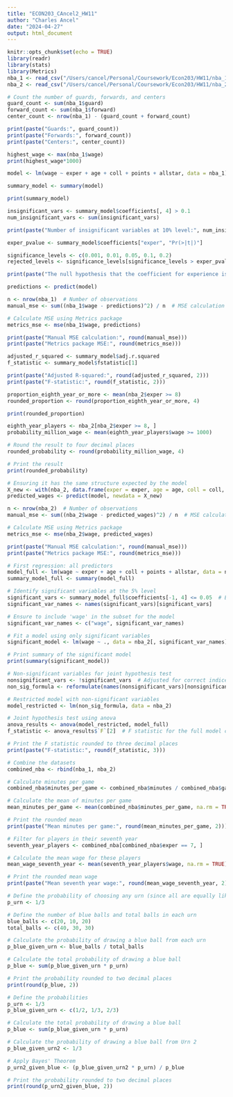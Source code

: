 ```yaml
---
title: "ECON203_CAncel2_HW11"
author: "Charles Ancel"
date: "2024-04-27"
output: html_document
---
```


```r
knitr::opts_chunk$set(echo = TRUE)
library(readr)
library(stats)
library(Metrics)
nba_1 <- read_csv("/Users/cancel/Personal/Coursework/Econ203/HW11/nba_1-1.csv")
nba_2 <- read_csv("/Users/cancel/Personal/Coursework/Econ203/HW11/nba_2.csv")
```

```r
# Count the number of guards, forwards, and centers
guard_count <- sum(nba_1$guard)
forward_count <- sum(nba_1$forward)
center_count <- nrow(nba_1) - (guard_count + forward_count)

print(paste("Guards:", guard_count))
print(paste("Forwards:", forward_count))
print(paste("Centers:", center_count))

```
```r
highest_wage <- max(nba_1$wage)
print(highest_wage*1000)
```

```r
model <- lm(wage ~ exper + age + coll + points + allstar, data = nba_1)

summary_model <- summary(model)

print(summary_model)

insignificant_vars <- summary_model$coefficients[, 4] > 0.1
num_insignificant_vars <- sum(insignificant_vars)

print(paste("Number of insignificant variables at 10% level:", num_insignificant_vars))
```

```r
exper_pvalue <- summary_model$coefficients["exper", "Pr(>|t|)"]

significance_levels <- c(0.001, 0.01, 0.05, 0.1, 0.2)
rejected_levels <- significance_levels[significance_levels > exper_pvalue]

print(paste("The null hypothesis that the coefficient for experience is equal to 0 can be rejected at these significance levels:", paste(rejected_levels * 100, "%", sep = "")))
```

```r
predictions <- predict(model)

n <- nrow(nba_1)  # Number of observations
manual_mse <- sum((nba_1$wage - predictions)^2) / n  # MSE calculation

# Calculate MSE using Metrics package
metrics_mse <- mse(nba_1$wage, predictions)

print(paste("Manual MSE calculation:", round(manual_mse)))
print(paste("Metrics package MSE:", round(metrics_mse)))
```

```r
adjusted_r_squared <- summary_model$adj.r.squared
f_statistic <- summary_model$fstatistic[1]

print(paste("Adjusted R-squared:", round(adjusted_r_squared, 2)))
print(paste("F-statistic:", round(f_statistic, 2)))
```

```r
proportion_eighth_year_or_more <- mean(nba_2$exper >= 8)
rounded_proportion <- round(proportion_eighth_year_or_more, 4)

print(rounded_proportion)
```
```r
eighth_year_players <- nba_2[nba_2$exper >= 8, ]
probability_million_wage <- mean(eighth_year_players$wage >= 1000)

# Round the result to four decimal places
rounded_probability <- round(probability_million_wage, 4)

# Print the result
print(rounded_probability)
```
```r
# Ensuring it has the same structure expected by the model
X_new <- with(nba_2, data.frame(exper = exper, age = age, coll = coll, points = points, allstar = allstar))
predicted_wages <- predict(model, newdata = X_new)

n <- nrow(nba_2)  # Number of observations
manual_mse <- sum((nba_2$wage - predicted_wages)^2) / n  # MSE calculation

# Calculate MSE using Metrics package
metrics_mse <- mse(nba_2$wage, predicted_wages)

print(paste("Manual MSE calculation:", round(manual_mse)))
print(paste("Metrics package MSE:", round(metrics_mse)))
```

```r
# First regression: all predictors
model_full <- lm(wage ~ exper + age + coll + points + allstar, data = nba_2)
summary_model_full <- summary(model_full)

# Identify significant variables at the 5% level
significant_vars <- summary_model_full$coefficients[-1, 4] <= 0.05  # Exclude the intercept
significant_var_names <- names(significant_vars)[significant_vars]

# Ensure to include 'wage' in the subset for the model
significant_var_names <- c("wage", significant_var_names)

# Fit a model using only significant variables
significant_model <- lm(wage ~ ., data = nba_2[, significant_var_names])

# Print summary of the significant model
print(summary(significant_model))

# Non-significant variables for joint hypothesis test
nonsignificant_vars <- !significant_vars  # Adjusted for correct indices
non_sig_formula <- reformulate(names(nonsignificant_vars)[nonsignificant_vars], response = "wage")

# Restricted model with non-significant variables
model_restricted <- lm(non_sig_formula, data = nba_2)

# Joint hypothesis test using anova
anova_results <- anova(model_restricted, model_full)
f_statistic <- anova_results$`F`[2]  # F statistic for the full model component

# Print the F statistic rounded to three decimal places
print(paste("F-statistic:", round(f_statistic, 3)))
```
```r
# Combine the datasets
combined_nba <- rbind(nba_1, nba_2)

# Calculate minutes per game
combined_nba$minutes_per_game <- combined_nba$minutes / combined_nba$games

# Calculate the mean of minutes per game
mean_minutes_per_game <- mean(combined_nba$minutes_per_game, na.rm = TRUE)  # na.rm = TRUE to handle any NA values safely

# Print the rounded mean
print(paste("Mean minutes per game:", round(mean_minutes_per_game, 2)))
```
```r
# Filter for players in their seventh year
seventh_year_players <- combined_nba[combined_nba$exper == 7, ]

# Calculate the mean wage for these players
mean_wage_seventh_year <- mean(seventh_year_players$wage, na.rm = TRUE)  # na.rm = TRUE to handle any NA values safely

# Print the rounded mean wage
print(paste("Mean seventh year wage:", round(mean_wage_seventh_year, 2)*1000))
```
```r
# Define the probability of choosing any urn (since all are equally likely)
p_urn <- 1/3

# Define the number of blue balls and total balls in each urn
blue_balls <- c(20, 10, 20)
total_balls <- c(40, 30, 30)

# Calculate the probability of drawing a blue ball from each urn
p_blue_given_urn <- blue_balls / total_balls

# Calculate the total probability of drawing a blue ball
p_blue <- sum(p_blue_given_urn * p_urn)

# Print the probability rounded to two decimal places
print(round(p_blue, 2))
```
```r
# Define the probabilities
p_urn <- 1/3
p_blue_given_urn <- c(1/2, 1/3, 2/3)

# Calculate the total probability of drawing a blue ball
p_blue <- sum(p_blue_given_urn * p_urn)

# Calculate the probability of drawing a blue ball from Urn 2
p_blue_given_urn2 <- 1/3

# Apply Bayes' Theorem
p_urn2_given_blue <- (p_blue_given_urn2 * p_urn) / p_blue

# Print the probability rounded to two decimal places
print(round(p_urn2_given_blue, 2))
```
